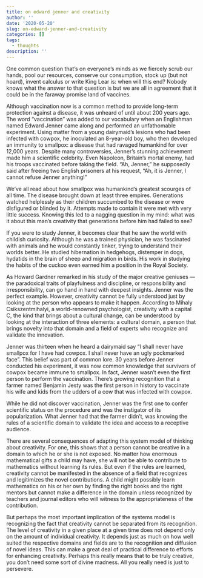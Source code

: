 ```yaml
---
title: on edward jenner and creativity
author: ''
date: '2020-05-20'
slug: on-edward-jenner-and-creativity
categories: []
tags:
  - thoughts
description: ''
---
```



One common question that’s on everyone’s minds as we fiercely scrub our hands, pool our resources, conserve our consumption, stock up (but not hoard), invent calculus or write King Lear is: when will this end? Nobody knows what the answer to that question is but we are all in agreement that it could be in the faraway promise land of vaccines.


Although vaccination now is a common method to provide long-term protection against a disease, it was unheard of until about 200 years ago. The word “vaccination” was added to our vocabulary when an Englishman named Edward Jenner came along and performed an unfathomable experiment. Using matter from a young dairymaid’s lesions who had been infected with cowpox, he inoculated an 8-year-old boy, who then developed an immunity to smallpox: a disease that had ravaged humankind for over 12,000 years. Despite many controversies, Jenner’s stunning achievement made him a scientific celebrity. Even Napoleon, Britain’s mortal enemy, had his troops vaccinated before taking the field. “Ah, Jenner,” he supposedly said after freeing two English prisoners at his request, “Ah, it is Jenner, I cannot refuse Jenner anything!”


We’ve all read about how smallpox was humankind’s greatest scourges of all time. The disease brought down at least three empires. Generations watched helplessly as their children succumbed to the disease or were disfigured or blinded by it. Attempts made to contain it were met with very little success. Knowing this led to a nagging question in my mind: what was it about this man’s creativity that generations before him had failed to see?


If you were to study Jenner, it becomes clear that he saw the world with childish curiosity. Although he was a trained physician, he was fascinated with animals and he would constantly tinker, trying to understand their worlds better. He studied hibernation in hedgehogs, distemper in dogs, hydatids in the brain of sheep and migration in birds. His work in studying the habits of the cuckoo even earned him a position in the Royal Society.


As Howard Gardner remarked in his study of the major creative geniuses — the paradoxical traits of playfulness and discipline, or responsibility and irresponsibility, can go hand in hand with deepest insights. Jenner was the perfect example.
However, creativity cannot be fully understood just by looking at the person who appears to make it happen. According to Mihaly Csikszentmihalyi, a world-renowned psychologist, creativity with a capital C, the kind that brings about a cultural change, can be understood by looking at the interaction of three elements: a cultural domain, a person that brings novelty into that domain and a field of experts who recognize and validate the innovation.


Jenner was thirteen when he heard a dairymaid say “I shall never have smallpox for I have had cowpox. I shall never have an ugly pockmarked face”. This belief was part of common lore. 30 years before Jenner conducted his experiment, it was now common knowledge that survivors of cowpox became immune to smallpox. In fact, Jenner wasn’t even the first person to perform the vaccination. There’s growing recognition that a farmer named Benjamin Jesty was the first person in history to vaccinate his wife and kids from the udders of a cow that was infected with cowpox.


While he did not discover vaccination, Jenner was the first one to confer scientific status on the procedure and was the instigator of its popularization. What Jenner had that the farmer didn’t, was knowing the rules of a scientific domain to validate the idea and access to a receptive audience.

There are several consequences of adapting this system model of thinking about creativity. For one, this shows that a person cannot be creative in a domain to which he or she is not exposed. No matter how enormous mathematical gifts a child may have, she will not be able to contribute to mathematics without learning its rules. But even if the rules are learned, creativity cannot be manifested in the absence of a field that recognizes and legitimizes the novel contributions. A child might possibly learn mathematics on his or her own by finding the right books and the right mentors but cannot make a difference in the domain unless recognized by teachers and journal editors who will witness to the appropriateness of the contribution.


But perhaps the most important implication of the systems model is recognizing the fact that creativity cannot be separated from its recognition. The level of creativity in a given place at a given time does not depend only on the amount of individual creativity. It depends just as much on how well suited the respective domains and fields are to the recognition and diffusion of novel ideas. This can make a great deal of practical difference to efforts for enhancing creativity. Perhaps this really means that to be truly creative, you don’t need some sort of divine madness. All you really need is just to persevere.

